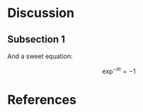 
# Discussion


## Subsection 1

And a sweet equation:

$$ \exp^{-i \pi} = -1 $$



\clearpage

# References
